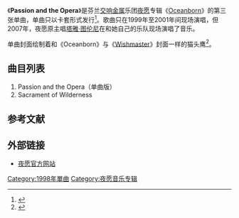 {{Infobox single
| Name = Passion and the Opera
| Cover =
| Artist = [[Nightwish|Nightwish]]
| Album = [[Oceanborn|Oceanborn]]
| Released = 1998年
| Format = [[Compact_disc|CD]]
| Recorded = 1998年
| Genre = [[力量金屬|力量金屬]]
| Length = 04:50
| Writer = [[Tuomas_Holopainen|Tuomas Holopainen]]、[[Emppu_Vuorinen|Emppu Vuorinen]]
| Label = [[Drakkar_Entertainment|Drakkar]]
| Producer =
| Last single = [[Sacrament_of_Wilderness|Sacrament of Wilderness]]<br>（1998年）
| This single = '''Passion and the Opera'''<br>（1998年）
| Next single = [[Walking_in_the_Air_(Nightwish_song)|Walking in the Air]]<br>（1999年）
}}

《'''Passion and the Opera'''》是芬兰[[交响金属|交响金属]]乐团[[夜愿|夜愿]]专辑《[[Oceanborn|Oceanborn]]》的第三张单曲，单曲只以卡套形式发行<ref name="card">{{Cite web |title=Nightwish: Passion and the Opera |work= |url=http://www.metal-archives.com/release.php?id=39333 |accessdate=2009-11-13 |deadurl=yes |archiveurl=https://web.archive.org/web/20090210041645/http://metal-archives.com/release.php?id=39333 |archivedate=2009-02-10 }}</ref>。歌曲只在1999年至2001年间现场演唱，但2007年，夜愿原主唱[[塔雅·图伦尼|塔雅·图伦尼]]在和她自己的乐队现场演唱了音乐。

单曲封面绘制着和《Oceanborn》与《[[Wishmaster|Wishmaster]]》封面一样的猫头鹰<ref name="mail">{{Cite web |url=http://nightwish.com/en/community/nightmail |title=Nightwish.com - Nightmail |accessdate=2013-09-08 |archive-date=2009-10-06 |archive-url=https://web.archive.org/web/20091006063224/http://nightwish.com/en/community/nightmail |dead-url=yes }}</ref>。

== 曲目列表 ==

# Passion and the Opera（单曲版）
# Sacrament of Wilderness

== 参考文献 ==
{{Reflist}}

== 外部链接 ==
* [http://www.nightwish.com/ 夜愿官方网站]{{Wayback|url=http://www.nightwish.com/ |date=20080318150958 }}

{{Nightwish}}

{{DEFAULTSORT:Passion And The Opera}}
[[Category:1998年單曲|Category:1998年單曲]]
[[Category:夜愿音乐专辑|Category:夜愿音乐专辑]]